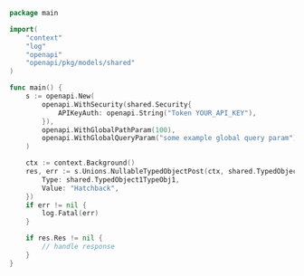 ```go showLineNumbers copy filename="Nullable Typed Object Post usage example"
package main

import(
	"context"
	"log"
	"openapi"
	"openapi/pkg/models/shared"
)

func main() {
    s := openapi.New(
        openapi.WithSecurity(shared.Security{
            APIKeyAuth: openapi.String("Token YOUR_API_KEY"),
        }),
        openapi.WithGlobalPathParam(100),
        openapi.WithGlobalQueryParam("some example global query param"),
    )

    ctx := context.Background()
    res, err := s.Unions.NullableTypedObjectPost(ctx, shared.TypedObject1{
        Type: shared.TypedObject1TypeObj1,
        Value: "Hatchback",
    })
    if err != nil {
        log.Fatal(err)
    }

    if res.Res != nil {
        // handle response
    }
}
```
